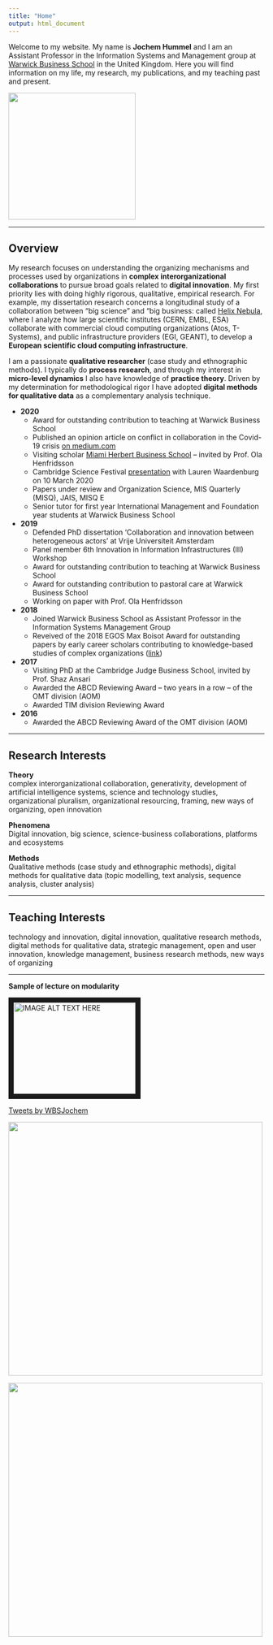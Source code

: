 ```yaml
---
title: "Home"
output: html_document
---
```


Welcome to my website. My name is **Jochem Hummel** and I am an Assistant Professor in the Information Systems and Management group at [Warwick Business School](https://www.wbs.ac.uk) in the United Kingdom. Here you will find information on my life, my research, my publications, and my teaching past and present.

<img src="https://www.jochemhummel.com/pictures/181130_photo_Jochem.jpg" alt="" height=250 width=250   title="Photo Jochem WBS">  

***
## Overview
My research focuses on understanding the organizing mechanisms and processes used by organizations in **complex interorganizational collaborations** to pursue broad goals related to **digital innovation**. My first priority lies with doing highly rigorous, qualitative, empirical research. For example, my dissertation research concerns a longitudinal study of a collaboration between "big science" and "big business: called [Helix Nebula](http://helix-nebula.eu), where I analyze how large scientific institutes (CERN, EMBL, ESA) collaborate with commercial cloud computing organizations (Atos, T-Systems), and public infrastructure providers (EGI, GEANT), to develop a **European scientific cloud computing infrastructure**. 
  
I am a passionate **qualitative researcher** (case study and ethnographic methods). I typically do **process research**, and through my interest in **micro-level dynamics** I also have knowledge of **practice theory**. 
Driven by my determination for methodological rigor I have adopted **digital methods for qualitative data** as a complementary analysis technique. 

* **2020**
  + Award for outstanding contribution to teaching at Warwick Business School
  + Published an opinion article on conflict in collaboration in the Covid-19 crisis [on medium.com](https://medium.com/@jochem.hummel/alleen-samen-met-conflict-en-ruzie-krijgen-we-corona-onder-controle-f63d594159b4)
  + Visiting scholar [Miami Herbert Business School](https://www.bus.miami.edu) – invited by Prof. Ola Henfridsson
  + Cambridge Science Festival [presentation](https://www.sciencefestival.cam.ac.uk/events/policing-fashion-how-use-artificial-intelligence-shaping-our-work) with Lauren Waardenburg on 10 March 2020
  + Papers under review and Organization Science, MIS Quarterly (MISQ), JAIS, MISQ E
  + Senior tutor for first year  International Management and Foundation year students at Warwick Business School

* **2019**
  + Defended PhD dissertation 'Collaboration and innovation between heterogeneous actors' at Vrije Universiteit Amsterdam 
  + Panel member 6th Innovation in Information Infrastructures (III) Workshop
  + Award for outstanding contribution to teaching at Warwick Business School
  + Award for outstanding contribution to pastoral care at Warwick Business School
  + Working on  paper with Prof. Ola Henfridsson

* **2018**
  + Joined Warwick Business School as Assistant Professor in the Information Systems Management Group
  + Reveived of the 2018 EGOS Max Boisot Award for outstanding papers by early career scholars contributing to knowledge-based studies of complex organizations ([link](https://www.egosnet.org/egos/about_egos/egos_annual_award_in_honour_of_max_boisot_1))

* **2017**
  + Visiting PhD at the Cambridge Judge Business School, invited by Prof. Shaz Ansari
  + Awarded the ABCD Reviewing Award -- two years in a row -- of the OMT division (AOM)
  + Awarded TIM division Reviewing Award

* **2016**
  + Awarded the ABCD Reviewing Award of the OMT division (AOM)

***
## Research Interests
**Theory**  
complex interorganizational collaboration, generativity, development of artificial intelligence systems, science and technology studies, organizational pluralism, organizational resourcing, framing, new ways of organizing, open innovation

\hfill\break

**Phenomena**  
Digital innovation, big science, science-business collaborations, platforms and ecosystems

\hfill\break

**Methods**  
Qualitative methods (case study and ethnographic methods), digital methods for qualitative data (topic modelling, text analysis, sequence analysis, cluster analysis)

***
## Teaching Interests
technology and innovation, digital innovation, qualitative research methods, digital methods for qualitative data, strategic management, open and user innovation, knowledge management, business research methods, new ways of organizing

***
**Sample of lecture on modularity**

<a href="http://www.youtube.com/watch?feature=player_embedded&v=8nbNlaXFQpE
" target="_blank"><img src="http://img.youtube.com/vi/8nbNlaXFQpE/0.jpg" 
alt="IMAGE ALT TEXT HERE" width="240" height="180" border="10" /></a>

<a class="twitter-timeline" data-width="250" data-height="250" href="https://twitter.com/WBSJochem?ref_src=twsrc%5Etfw">Tweets by WBSJochem</a> <script async src="https://platform.twitter.com/widgets.js" charset="utf-8"></script>


<img src="https://www.jochemhummel.com/pictures/Promotie_Jochem-54.jpg" alt="" width=500  title="Promotie Jochem">  

<img src="https://www.jochemhummel.com/pictures/Data+_1.jpg" alt="" width=500 title="Data+ 1">  